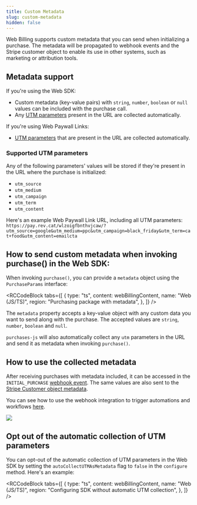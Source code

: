 ```yaml
---
title: Custom Metadata
slug: custom-metadata
hidden: false
---
```


Web Billing supports custom metadata that you can send when initializing a purchase. The metadata will be propagated to webhook events and the Stripe customer object to enable its use in other systems, such as marketing or attribution tools.

## Metadata support

If you're using the Web SDK:

- Custom metadata (key-value pairs) with `string`, `number`, `boolean` or `null` values can be included with the purchase call.
- Any [UTM parameters](https://en.wikipedia.org/wiki/UTM_parameters) present in the URL are collected automatically.

If you're using Web Paywall Links:

- [UTM parameters](https://en.wikipedia.org/wiki/UTM_parameters) that are present in the URL are collected automatically.

### Supported UTM parameters

Any of the following parameters' values will be stored if they're present in the URL where the purchase is initialized:

- `utm_source`
- `utm_medium`
- `utm_campaign`
- `utm_term`
- `utm_content`

Here's an example Web Paywall Link URL, including all UTM parameters: `https://pay.rev.cat/wlzoigfbnthvjcaw/?utm_source=google&utm_medium=ppc&utm_campaign=black_friday&utm_term=cat+food&utm_content=emailcta`

## How to send custom metadata when invoking purchase() in the Web SDK:

When invoking `purchase()`, you can provide a `metadata` object using the `PurchaseParams` interface:


<RCCodeBlock
  tabs={[
    {
      type: "ts",
      content: webBillingContent,
      name: "Web (JS/TS)",
      region: "Purchasing package with metadata",
    },
  ]}
/>

The `metadata` property accepts a key-value object with any custom data you want to send along with the purchase.
The accepted values are `string`, `number`, `boolean` and `null`.

`purchases-js` will also automatically collect any `utm` parameters in the URL and send it as metadata when invoking `purchase()`.

## How to use the collected metadata

After receiving purchases with metadata included, it can be accessed in the `INITIAL_PURCHASE` [webhook event](../../integrations/webhooks/event-types-and-fields). The same values are also sent to the [Stripe Customer object metadata](https://docs.stripe.com/api/customers/object#customer_object-metadata).

You can see how to use the webhook integration to trigger automations and workflows [here](../../integrations/webhooks).

![](/images/web-billing/metadata-in-initial-purchase-event.png)

## Opt out of the automatic collection of UTM parameters

You can opt-out of the automatic collection of UTM parameters in the Web SDK by setting the `autoCollectUTMAsMetadata` flag to `false` in the `configure` method.
Here's an example:

<RCCodeBlock
  tabs={[
    {
      type: "ts",
      content: webBillingContent,
      name: "Web (JS/TS)",
      region: "Configuring SDK without automatic UTM collection",
    },
  ]}
/>
